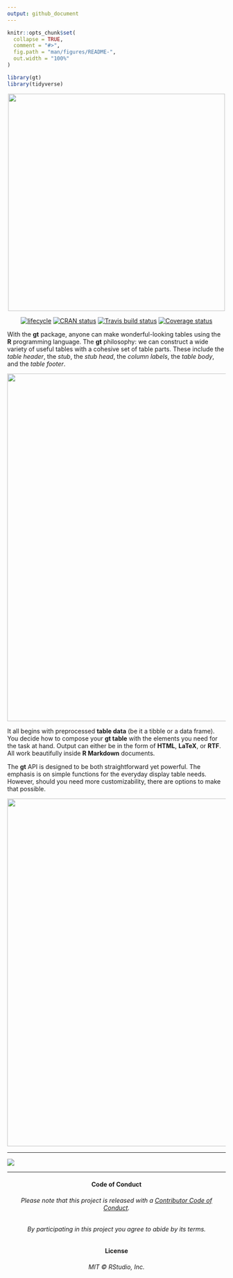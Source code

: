 ```yaml
---
output: github_document
---
```


<!-- README.md is generated from README.Rmd. Please edit that file -->

```r
knitr::opts_chunk$set(
  collapse = TRUE,
  comment = "#>",
  fig.path = "man/figures/README-",
  out.width = "100%"
)
```

```r
library(gt)
library(tidyverse)
```

<p align="center"><img src="man/figures/gt_hex_logo.svg" height="500px"></p>

<p align="center">[![lifecycle](https://img.shields.io/badge/lifecycle-maturing-blue.svg)](https://www.tidyverse.org/lifecycle/#maturing)
[![CRAN status](https://www.r-pkg.org/badges/version/gt)](https://cran.r-project.org/package=gt)
[![Travis build status](https://travis-ci.com/rstudio/gt.svg?token=P7T9dzi5RLEq9j2Yepx5&branch=master)](https://travis-ci.com/rstudio/gt)
[![Coverage status](https://codecov.io/gh/rstudio/gt/branch/master/graph/badge.svg)](https://codecov.io/github/rstudio/gt?branch=master)</p>

With the **gt** package, anyone can make wonderful-looking tables using the **R** programming language. The **gt** philosophy: we can construct a wide variety of useful tables with a cohesive set of table parts. These include the *table header*, the *stub*, the *stub head*, the *column labels*, the *table body*, and the *table footer*.

<p align="center"><img src="man/figures/gt_parts_of_a_table.svg" width="800px"></p>

It all begins with preprocessed **table data** (be it a tibble or a data frame). You decide how to compose your **gt table** with the elements you need for the task at hand. Output can either be in the form of **HTML**, **LaTeX**, or **RTF**. All work beautifully inside **R Markdown** documents.

The **gt** API is designed to be both straightforward yet powerful. The emphasis is on simple functions for the everyday display table needs. However, should you need more customizability, there are options to make that possible.

<p align="center"><img src="man/figures/gt_functions.svg" width="800px"></p>

***

<img src="man/figures/gt_tables.png">

***

<h4 align="center">Code of Conduct</h4>

<h6 align="center">Please note that this project is released with a [Contributor Code of Conduct](CODE_OF_CONDUCT.md).</h6>

<h6 align="center">By participating in this project you agree to abide by its terms.</h6>

<h4 align="center">License</h4>

<h6 align="center">MIT &copy; RStudio, Inc.</h6>

